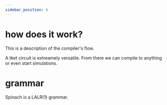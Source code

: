 ```yaml
---
sidebar_position: 6
---
```


# how does it work?
This is a description of the compiler's flow.
<DotRenderer dot={graph} />

A tket circuit is extreamely versatile. From there we can compile to anything or even start simulations.

# grammar
Spinach is a LALR(1) grammar.
